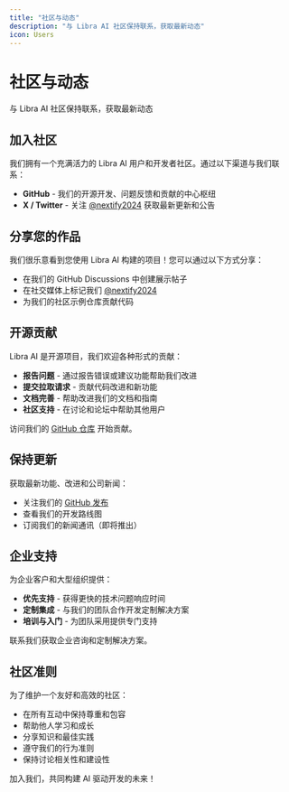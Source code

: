 ```yaml
---
title: "社区与动态"
description: "与 Libra AI 社区保持联系，获取最新动态"
icon: Users
---
```


# 社区与动态
与 Libra AI 社区保持联系，获取最新动态

## 加入社区
我们拥有一个充满活力的 Libra AI 用户和开发者社区。通过以下渠道与我们联系：

- **GitHub** - 我们的开源开发、问题反馈和贡献的中心枢纽
- **X / Twitter** - 关注 [@nextify2024](https://x.com/nextify2024) 获取最新更新和公告


## 分享您的作品
我们很乐意看到您使用 Libra AI 构建的项目！您可以通过以下方式分享：

- 在我们的 GitHub Discussions 中创建展示帖子
- 在社交媒体上标记我们 [@nextify2024](https://x.com/nextify2024)
- 为我们的社区示例仓库贡献代码

## 开源贡献
Libra AI 是开源项目，我们欢迎各种形式的贡献：

- **报告问题** - 通过报告错误或建议功能帮助我们改进
- **提交拉取请求** - 贡献代码改进和新功能
- **文档完善** - 帮助改进我们的文档和指南
- **社区支持** - 在讨论和论坛中帮助其他用户

访问我们的 [GitHub 仓库](https://github.com/nextify-limited/libra) 开始贡献。

## 保持更新
获取最新功能、改进和公司新闻：

- 关注我们的 [GitHub 发布](https://github.com/nextify-limited/libra/releases)
- 查看我们的开发路线图
- 订阅我们的新闻通讯（即将推出）

## 企业支持
为企业客户和大型组织提供：

- **优先支持** - 获得更快的技术问题响应时间
- **定制集成** - 与我们的团队合作开发定制解决方案
- **培训与入门** - 为团队采用提供专门支持

联系我们获取企业咨询和定制解决方案。

## 社区准则
为了维护一个友好和高效的社区：

- 在所有互动中保持尊重和包容
- 帮助他人学习和成长
- 分享知识和最佳实践
- 遵守我们的行为准则
- 保持讨论相关性和建设性

加入我们，共同构建 AI 驱动开发的未来！
